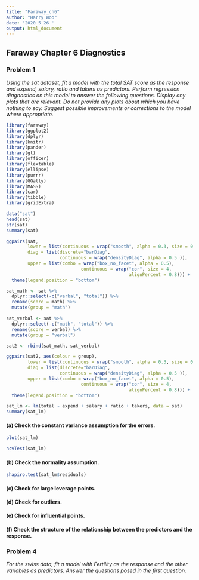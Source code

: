 ```yaml
---
title: "Faraway_ch6"
author: "Harry Woo"
date: '2020 5 26 '
output: html_document
---
```



## Faraway Chapter 6 Diagnostics
### Problem 1

_Using the sat dataset, fit a model with the total SAT score as the response and expend, salary, ratio and takers as predictors. Perform regression diagnostics on this model to answer the following questions. Display any plots that are relevant. Do not provide any plots about which you have nothing to say. Suggest possible improvements or corrections to the model where appropriate._


```r

library(faraway)
library(ggplot2)
library(dplyr)
library(knitr)
library(pander)
library(gt)
library(officer)
library(flextable)
library(ellipse) 
library(purrr)
library(GGally)
library(MASS)
library(car)
library(tibble)
library(gridExtra)

```

```r

data("sat")
head(sat)
str(sat)
summary(sat)

ggpairs(sat, 
        lower = list(continuous = wrap("smooth", alpha = 0.3, size = 0.1)),
        diag = list(discrete="barDiag", 
                    continuous = wrap("densityDiag", alpha = 0.5 )),
        upper = list(combo = wrap("box_no_facet", alpha = 0.5),
                            continuous = wrap("cor", size = 4,
                                              alignPercent = 0.8))) +
  theme(legend.position = "bottom")


```

```r

sat_math <- sat %>% 
  dplyr::select(-c("verbal", "total")) %>% 
  rename(score = math) %>% 
  mutate(group = "math")

sat_verbal <- sat %>% 
  dplyr::select(-c("math", "total")) %>% 
  rename(score = verbal) %>% 
  mutate(group = "verbal")

sat2 <- rbind(sat_math, sat_verbal)

ggpairs(sat2, aes(colour = group), 
        lower = list(continuous = wrap("smooth", alpha = 0.3, size = 0.1)),
        diag = list(discrete="barDiag", 
                    continuous = wrap("densityDiag", alpha = 0.5 )),
        upper = list(combo = wrap("box_no_facet", alpha = 0.5),
                            continuous = wrap("cor", size = 4,
                                              alignPercent = 0.8))) +
  theme(legend.position = "bottom")

```

```r

sat_lm <- lm(total ~ expend + salary + ratio + takers, data = sat)
summary(sat_lm)

```

#### (a) Check the constant variance assumption for the errors.

```r

plot(sat_lm)

ncvTest(sat_lm)

```


#### (b) Check the normality assumption.

```r

shapiro.test(sat_lm$residuals)

```

#### (c) Check for large leverage points.


#### (d) Check for outliers.


#### (e) Check for influential points.


#### (f) Check the structure of the relationship between the predictors and the response.



### Problem 4
_For the swiss data, fit a model with Fertility as the response and the other variables as predictors. Answer the questions posed in the first question._

